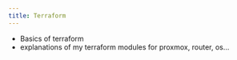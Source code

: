 ```yaml
---
title: Terraform
---
```


- Basics of terraform
- explanations of my terraform modules for proxmox, router, os...